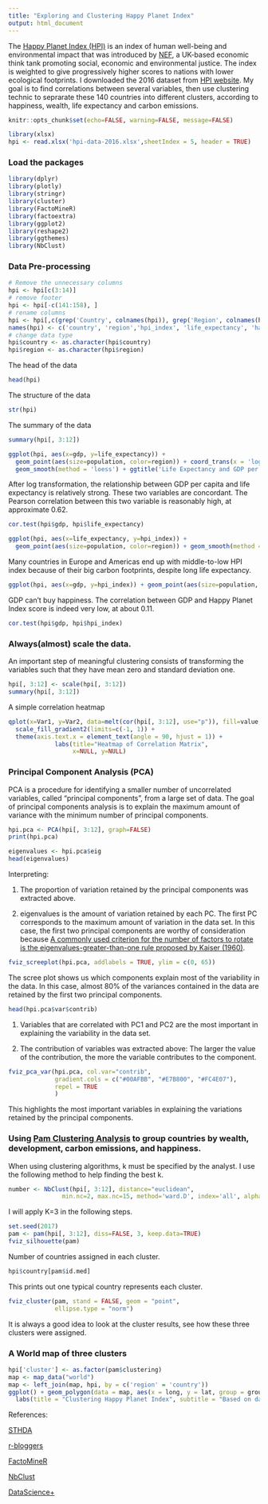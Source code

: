 ---
title: "Exploring and Clustering Happy Planet Index"
output: html_document
---

The [Happy Planet Index (HPI)](http://happyplanetindex.org/) is an index of human well-being and environmental impact that was introduced by [NEF](http://neweconomics.org/), a UK-based economic think tank promoting social, economic and environmental justice. The index is weighted to give progressively higher scores to nations with lower ecological footprints. I downloaded the 2016 dataset from [HPI website](http://happyplanetindex.org/countries). My goal is to find correlations between several variables, then use clustering technic to seprarate these 140 countries into different clusters, according to happiness, wealth, life expectancy and carbon emissions. 

```{r global_options, include=FALSE}
knitr::opts_chunk$set(echo=FALSE, warning=FALSE, message=FALSE)
```

```{r}
library(xlsx)
hpi <- read.xlsx('hpi-data-2016.xlsx',sheetIndex = 5, header = TRUE)
```

### Load the packages

```{r}
library(dplyr)
library(plotly)
library(stringr)
library(cluster)
library(FactoMineR)
library(factoextra)
library(ggplot2)
library(reshape2)
library(ggthemes)
library(NbClust)
```

### Data Pre-processing

```{r}
# Remove the unnecessary columns
hpi <- hpi[c(3:14)]
# remove footer
hpi <- hpi[-c(141:158), ]
# rename columns
hpi <- hpi[,c(grep('Country', colnames(hpi)), grep('Region', colnames(hpi)), grep('Happy.Planet.Index', colnames(hpi)), grep('Average.Life..Expectancy', colnames(hpi)), grep('Happy.Life.Years', colnames(hpi)), grep('Footprint..gha.capita.', colnames(hpi)), grep('GDP.capita...PPP.', colnames(hpi)), grep('Inequality.of.Outcomes', colnames(hpi)), grep('Average.Wellbeing..0.10.', colnames(hpi)), grep('Inequality.adjusted.Life.Expectancy', colnames(hpi)), grep('Inequality.adjusted.Wellbeing', colnames(hpi)), grep('Population', colnames(hpi)))]
names(hpi) <- c('country', 'region','hpi_index', 'life_expectancy', 'happy_years', 'footprint', 'gdp', 'inequality_outcomes', 'wellbeing', 'adj_life_expectancy', 'adj_wellbeing', 'population')
# change data type
hpi$country <- as.character(hpi$country)
hpi$region <- as.character(hpi$region)
```

The head of the data

```{r}
head(hpi)
```

The structure of the data

```{r}
str(hpi)
```

The summary of the data

```{r}
summary(hpi[, 3:12])
```


```{r}
ggplot(hpi, aes(x=gdp, y=life_expectancy)) + 
  geom_point(aes(size=population, color=region)) + coord_trans(x = 'log10') +
  geom_smooth(method = 'loess') + ggtitle('Life Expectancy and GDP per Capita in USD log10') + theme_classic()
```

After log transformation, the relationship between GDP per capita and life expectancy is relatively strong. These two variables are concordant. The Pearson correlation between this two variable is reasonably high, at approximate 0.62.

```{r}
cor.test(hpi$gdp, hpi$life_expectancy)
```

```{r}
ggplot(hpi, aes(x=life_expectancy, y=hpi_index)) + 
  geom_point(aes(size=population, color=region)) + geom_smooth(method = 'loess') + ggtitle('Life Expectancy and Happy Planet Index Score') + theme_classic()
```

Many countries in Europe and Americas end up with middle-to-low HPI index because of their big carbon footprints, despite long life expectancy. 

```{r}
ggplot(hpi, aes(x=gdp, y=hpi_index)) + geom_point(aes(size=population, color=region)) + geom_smooth(method = 'loess') + ggtitle('GDP per Capita(log10) and Happy Planet Index Score') + coord_trans(x = 'log10')
```

GDP can't buy happiness. The correlation between GDP and Happy Planet Index score is indeed very low, at about 0.11.

```{r}
cor.test(hpi$gdp, hpi$hpi_index)
```

### Always(almost) scale the data.

An important step of meaningful clustering consists of transforming the variables such that they have mean zero and standard deviation one.

```{r}
hpi[, 3:12] <- scale(hpi[, 3:12])
summary(hpi[, 3:12])
```

A simple correlation heatmap

```{r}
qplot(x=Var1, y=Var2, data=melt(cor(hpi[, 3:12], use="p")), fill=value, geom="tile") +
  scale_fill_gradient2(limits=c(-1, 1)) + 
  theme(axis.text.x = element_text(angle = 90, hjust = 1)) + 
             labs(title="Heatmap of Correlation Matrix", 
                  x=NULL, y=NULL)
```

### Principal Component Analysis (PCA) 

PCA is a procedure for identifying a smaller number of uncorrelated variables, called "principal components", from a large set of data. The goal of principal components analysis is to explain the maximum amount of variance with the minimum number of principal components.

```{r}
hpi.pca <- PCA(hpi[, 3:12], graph=FALSE)
print(hpi.pca)
```

```{r}
eigenvalues <- hpi.pca$eig
head(eigenvalues)
```

Interpreting:

1. The proportion of variation retained by the principal components was extracted above.

2. eigenvalues is the amount of variation retained by each PC. The first PC corresponds to the maximum amount of variation in the data set. In this case, the first two principal components are worthy of consideration because [A commonly used criterion for the number of factors to rotate is the eigenvalues-greater-than-one rule proposed by Kaiser (1960)](http://www.rc.usf.edu/~jdorio/FA/Cliff%20(1988)%20The%20Eigenvalues-Greater-Than-One%20Rule%20and%20the%20Reliability%20of%20Components.pdf).

```{r}
fviz_screeplot(hpi.pca, addlabels = TRUE, ylim = c(0, 65))
```

The scree plot shows us which components explain most of the variability in the data. In this case, almost 80% of the variances contained in the data are retained by the first two principal components. 

```{r}
head(hpi.pca$var$contrib)
```

1. Variables that are correlated with PC1 and PC2 are the most important in explaining the variability in the data set.

2. The contribution of variables was extracted above: The larger the value of the contribution, the more the variable contributes to the component.

```{r}
fviz_pca_var(hpi.pca, col.var="contrib",
             gradient.cols = c("#00AFBB", "#E7B800", "#FC4E07"),
             repel = TRUE 
             )
```

This highlights the most important variables in explaining the variations retained by the principal components.

### Using [Pam Clustering Analysis](http://www.sthda.com/english/wiki/partitioning-cluster-analysis-quick-start-guide-unsupervised-machine-learning#pam-partitioning-around-medoids) to group countries by wealth, development, carbon emissions, and happiness.

When using clustering algorithms, k must be specified by the analyst. I use the following method to help finding the best k.

```{r}
number <- NbClust(hpi[, 3:12], distance="euclidean",
               min.nc=2, max.nc=15, method='ward.D', index='all', alphaBeale = 0.1)
```

I will apply K=3 in the following steps.  

```{r}
set.seed(2017)
pam <- pam(hpi[, 3:12], diss=FALSE, 3, keep.data=TRUE)
fviz_silhouette(pam)
```

Number of countries assigned in each cluster. 

```{r}
hpi$country[pam$id.med]
```

This prints out one typical country represents each cluster.  

```{r}
fviz_cluster(pam, stand = FALSE, geom = "point",
             ellipse.type = "norm")
```

It is always a good idea to look at the cluster results, see how these three clusters were assigned. 

### A World map of three clusters 

```{r}
hpi['cluster'] <- as.factor(pam$clustering)
map <- map_data("world")
map <- left_join(map, hpi, by = c('region' = 'country'))
ggplot() + geom_polygon(data = map, aes(x = long, y = lat, group = group, fill=cluster, color=cluster)) +
  labs(title = "Clustering Happy Planet Index", subtitle = "Based on data from:http://happyplanetindex.org/", x=NULL, y=NULL) + theme_minimal()
```

References: 

[STHDA](http://www.sthda.com/english/wiki/principal-component-analysis-how-to-reveal-the-most-important-variables-in-your-data-r-software-and-data-mining)

[r-bloggers](https://www.r-bloggers.com/factoextra-r-package-easy-multivariate-data-analyses-and-elegant-visualization/)

[FactoMineR](http://factominer.free.fr/)

[NbClust](https://www.rdocumentation.org/packages/NbClust/versions/3.0/topics/NbClust)

[DataScience+](https://datascienceplus.com/)
